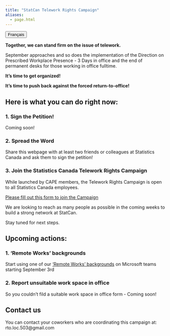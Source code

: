 ```yaml
---
title: "StatCan Telework Rights Campaign"
aliases:
  - page.html
---
```


<link rel="stylesheet" href=https://cdnjs.cloudflare.com/ajax/libs/font-awesome/4.7.0/css/font-awesome.min.css><button onclick="window.location = location.href.replace('en','fr');" class="btn"><i class="fa fa-language"></i> Français</button>

**Together, we can stand firm on the issue of telework.**

September approaches and so does the implementation of the Direction on Prescribed Workplace Presence - 3 Days in office and the end of permanent desks for those working in office fulltime. 

**It’s time to get organized!**

**It's time to push back against the forced return-to-office!**

## Here is what you can do right now:

### 1. Sign the Petition!

Coming soon!

### 2. Spread the Word

Share this webpage with at least two friends or colleagues at Statistics Canada and ask them to sign the petition!

### 3. Join the Statistics Canada Telework Rights Campaign

While launched by CAPE members, the Telework Rights Campaign is open to all Statistics Canada employees.

[Please fill out this form to join the Campaign](https://docs.google.com/forms/d/e/1FAIpQLScDAxDiH4Hb1j4zuykaBMIzBHtGuhvjCXEn0jVbRPrMXxaDGQ/viewform?usp=sf_link)

We are looking to reach as many people as possible in the coming weeks to build a strong network at StatCan.

Stay tuned for next steps.

## Upcoming actions:

### 1. 'Remote Works' backgrounds

Start using one of our ['Remote Works' backgrounds](bkgrd_en.qmd) on Microsoft teams starting September 3rd

### 2.  Report unsuitable work space in office

So you couldn't fild a suitable work space in office form - Coming soon!

## Contact us

You can contact your coworkers who are coordinating this campaign at: rto.loc.503@gmail.com


